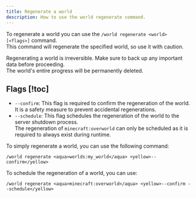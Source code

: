 ```yaml
---
title: Regenerate a world
description: How to use the world regenerate command.
---
```


To regenerate a world you can use the `/world regenerate <world> [<flags>]` command.  
This command will regenerate the specified world, so use it with caution.

<Callout type="error" title="Caution">

Regenerating a world is irreversible. Make sure to back up any important data before proceeding.  
 The world's entire progress will be permanently deleted.

</Callout>

## Flags [!toc]

- `--confirm`: This flag is required to confirm the regeneration of the world.
  It is a safety measure to prevent accidental regenerations.
- `--schedule`: This flag schedules the regeneration of the world to the server shutdown process.  
  The regeneration of `minecraft:overworld` can only be scheduled as it is required to always exist during runtime.

To simply regenerate a world, you can use the following command:

```
/world regenerate <aqua>worlds:my_world</aqua> <yellow>--confirm</yellow>
```

To schedule the regeneration of a world, you can use:

```
/world regenerate <aqua>minecraft:overworld</aqua> <yellow>--confirm --schedule</yellow>
```

